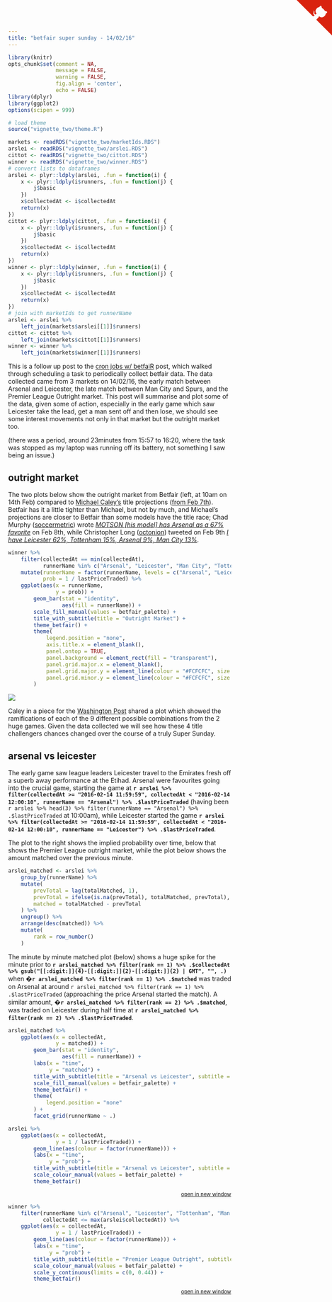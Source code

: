 ```yaml
---
title: "betfair super sunday - 14/02/16"
---
```



```r
library(knitr)
opts_chunk$set(comment = NA,
               message = FALSE,
               warning = FALSE,
               fig.align = 'center',
               echo = FALSE)
library(dplyr)
library(ggplot2)
options(scipen = 999)

# load theme
source("vignette_two/theme.R")
```

```r
markets <- readRDS("vignette_two/marketIds.RDS")
arslei <- readRDS("vignette_two/arslei.RDS")
cittot <- readRDS("vignette_two/cittot.RDS")
winner <- readRDS("vignette_two/winner.RDS")
# convert lists to dataframes
arslei <- plyr::ldply(arslei, .fun = function(i) {
    x <- plyr::ldply(i$runners, .fun = function(j) {
        j$basic
    })
    x$collectedAt <- i$collectedAt
    return(x)
})
cittot <- plyr::ldply(cittot, .fun = function(i) {
    x <- plyr::ldply(i$runners, .fun = function(j) {
        j$basic
    })
    x$collectedAt <- i$collectedAt
    return(x)
})
winner <- plyr::ldply(winner, .fun = function(i) {
    x <- plyr::ldply(i$runners, .fun = function(j) {
        j$basic
    })
    x$collectedAt <- i$collectedAt
    return(x)
})
# join with marketIds to get runnerName
arslei <- arslei %>%
    left_join(markets$arslei[[1]]$runners)
cittot <- cittot %>%
    left_join(markets$cittot[[1]]$runners)
winner <- winner %>%
    left_join(markets$winner[[1]]$runners)
```

This is a follow up post to the [cron jobs w/ betfaiR](http://durtal.github.io/betfaiR/vignette_two.html) post, which walked through scheduling a task to periodically collect betfair data.  The data collected came from 3 markets on 14/02/16, the early match between Arsenal and Leicester, the late match between Man City and Spurs, and the Premier League Outright market.  This post will summarise and plot some of the data, given some of action, especially in the early game which saw Leicester take the lead, get a man sent off and then lose, we should see some interest movements not only in that market but the outright market too.

(there was a period, around 23minutes from 15:57 to 16:20, where the task was stopped as my laptop was running off its battery, not something I saw being an issue.)

## outright market

The two plots below show the outright market from Betfair (left, at 10am on 14th Feb) compared to [Michael Caley's](https://twitter.com/MC_of_A) title projections ([from Feb 7th](https://twitter.com/MC_of_A/status/696363010110181376)).  Betfair has it a little tighter than Michael, but not by much, and Michael's projections are closer to Betfair than some models have the title race; Chad Murphy ([soccermetric](https://twitter.com/soccermetric)) wrote [_MOTSON [his model] has Arsenal as a 67% favorite_](http://soccer.chadmurphy.org/predictions/the-math-behind-why-leicester-will-win-the-title/) on Feb 8th, while Christopher Long ([octonion](https://twitter.com/octonion)) tweeted on Feb 9th [_I have Leicester 62%, Tottenham 15%, Arsenal 9%, Man City 13%_](https://twitter.com/octonion/status/696918453907759104).


<div class="row">
<div class="col-sm-6">
```r
winner %>%
    filter(collectedAt == min(collectedAt),
           runnerName %in% c("Arsenal", "Leicester", "Man City", "Tottenham")) %>%
    mutate(runnerName = factor(runnerName, levels = c("Arsenal", "Leicester", "Man City", "Tottenham")),
           prob = 1 / lastPriceTraded) %>%
    ggplot(aes(x = runnerName,
               y = prob)) +
        geom_bar(stat = "identity",
                 aes(fill = runnerName)) +
        scale_fill_manual(values = betfair_palette) +
        title_with_subtitle(title = "Outright Market") +
        theme_betfair() +
        theme(
            legend.position = "none",
            axis.title.x = element_blank(),
            panel.ontop = TRUE,
            panel.background = element_rect(fill = "transparent"),
            panel.grid.major.x = element_blank(),
            panel.grid.major.y = element_line(colour = "#FCFCFC", size = 1.5),
            panel.grid.minor.y = element_line(colour = "#FCFCFC", size = 1)
        )
```
</div>
<div class="col-sm-6">
<img src="vignette_three_files/Michael-Caley-Feb-7th-Title.png">
</div>
</div>

Caley in a piece for the [Washington Post](https://www.washingtonpost.com/news/fancy-stats/wp/2016/02/12/arsenal-and-leicester-square-off-in-the-biggest-match-of-the-english-premier-league-season/) shared a plot which showed the ramifications of each of the 9 different possible combinations from the 2 huge games.  Given the data collected we will see how these 4 title challengers chances changed over the course of a truly Super Sunday.


<div class="row">
<div class="col-sm-5">

## arsenal vs leicester

The early game saw league leaders Leicester travel to the Emirates fresh off a superb away performance at the Etihad.  Arsenal were favourites going into the crucial game, starting the game at **`r arslei %>% filter(collectedAt >= "2016-02-14 11:59:59", collectedAt < "2016-02-14 12:00:10", runnerName == "Arsenal") %>% .$lastPriceTraded`** (having been `r arslei %>% head(3) %>% filter(runnerName == "Arsenal") %>% .$lastPriceTraded` at 10:00am), while Leicester started the game **`r arslei %>% filter(collectedAt >= "2016-02-14 11:59:59", collectedAt < "2016-02-14 12:00:10", runnerName == "Leicester") %>% .$lastPriceTraded`**.

The plot to the right shows the implied probability over time, below that shows the Premier League outright market, while the plot below shows the amount matched over the previous minute.

```r
arslei_matched <- arslei %>%
    group_by(runnerName) %>%
    mutate(
        prevTotal = lag(totalMatched, 1),
        prevTotal = ifelse(is.na(prevTotal), totalMatched, prevTotal),
        matched = totalMatched - prevTotal
    ) %>%
    ungroup() %>%
    arrange(desc(matched)) %>%
    mutate(
        rank = row_number()
    )
```

The minute by minute matched plot (below) shows a huge spike for the minute prior to **`r arslei_matched %>% filter(rank == 1) %>% .$collectedAt %>% gsub("[[:digit:]]{4}-[[:digit:]]{2}-[[:digit:]]{2} | GMT", "", .)`** when **�`r arslei_matched %>% filter(rank == 1) %>% .$matched`** was traded on Arsenal at around `r arslei_matched %>% filter(rank == 1) %>% .$lastPriceTraded` (approaching the price Arsenal started the match).  A similar amount, **�`r arslei_matched %>% filter(rank == 2) %>% .$matched`**, was traded on Leicester during half time at **`r arslei_matched %>% filter(rank == 2) %>% .$lastPriceTraded`**.


```r
arslei_matched %>%
    ggplot(aes(x = collectedAt,
               y = matched)) +
        geom_bar(stat = "identity",
                 aes(fill = runnerName)) +
        labs(x = "time",
             y = "matched") +
        title_with_subtitle(title = "Arsenal vs Leicester", subtitle = "minute by minute matched") +
        scale_fill_manual(values = betfair_palette) +
        theme_betfair() +
        theme(
            legend.position = "none"
        ) +
        facet_grid(runnerName ~ .)
```
</div>
<div class="col-sm-7">

```r
arslei %>%
    ggplot(aes(x = collectedAt,
               y = 1 / lastPriceTraded)) +
        geom_line(aes(colour = factor(runnerName))) +
        labs(x = "time",
             y = "prob") +
        title_with_subtitle(title = "Arsenal vs Leicester", subtitle = "minute by minute implied prob") +
        scale_colour_manual(values = betfair_palette) +
        theme_betfair()
```
<p style="text-align:right;"><sub><a href="https://raw.githubusercontent.com/durtal/betfaiR/gh-pages/vignette_three_files/figure-html/ars-lei-price-1.png" target="_new">open in new window</a></sub></p>
```r
winner %>%
    filter(runnerName %in% c("Arsenal", "Leicester", "Tottenham", "Man City"),
           collectedAt <= max(arslei$collectedAt)) %>%
    ggplot(aes(x = collectedAt,
               y = 1 / lastPriceTraded)) +
        geom_line(aes(colour = factor(runnerName))) +
        labs(x = "time",
             y = "prob") +
        title_with_subtitle(title = "Premier League Outright", subtitle = "minute by minute implied prob") +
        scale_colour_manual(values = betfair_palette) +
        scale_y_continuous(limits = c(0, 0.44)) +
        theme_betfair()
```
<p style="text-align:right;"><sub><a href="https://raw.githubusercontent.com/durtal/betfaiR/gh-pages/vignette_three_files/figure-html/prem-outright-early-ko-1.png" target="_new">open in new window</a></sub></p>
</div>
</div>

<div class="row">
<div class="col-md-5">

</div>
<div class="col-md-7">

</div>
</div>

<a href="https://github.com/durtal/betfaiR" class="github-corner"><svg width="80" height="80" viewBox="0 0 250 250" style="fill:#d9230f; color:#fcfcfc; position: absolute; top: 0; border: 0; right: 0;"><path d="M0,0 L115,115 L130,115 L142,142 L250,250 L250,0 Z"></path><path d="M128.3,109.0 C113.8,99.7 119.0,89.6 119.0,89.6 C122.0,82.7 120.5,78.6 120.5,78.6 C119.2,72.0 123.4,76.3 123.4,76.3 C127.3,80.9 125.5,87.3 125.5,87.3 C122.9,97.6 130.6,101.9 134.4,103.2" fill="currentColor" style="transform-origin: 130px 106px;" class="octo-arm"></path><path d="M115.0,115.0 C114.9,115.1 118.7,116.5 119.8,115.4 L133.7,101.6 C136.9,99.2 139.9,98.4 142.2,98.6 C133.8,88.0 127.5,74.4 143.8,58.0 C148.5,53.4 154.0,51.2 159.7,51.0 C160.3,49.4 163.2,43.6 171.4,40.1 C171.4,40.1 176.1,42.5 178.8,56.2 C183.1,58.6 187.2,61.8 190.9,65.4 C194.5,69.0 197.7,73.2 200.1,77.6 C213.8,80.2 216.3,84.9 216.3,84.9 C212.7,93.1 206.9,96.0 205.4,96.6 C205.1,102.4 203.0,107.8 198.3,112.5 C181.9,128.9 168.3,122.5 157.7,114.1 C157.9,116.9 156.7,120.9 152.7,124.9 L141.0,136.5 C139.8,137.7 141.6,141.9 141.8,141.8 Z" fill="currentColor" class="octo-body"></path></svg></a><style>.github-corner:hover .octo-arm{animation:octocat-wave 560ms ease-in-out}@keyframes octocat-wave{0%,100%{transform:rotate(0)}20%,60%{transform:rotate(-25deg)}40%,80%{transform:rotate(10deg)}}@media (max-width:500px){.github-corner:hover .octo-arm{animation:none}.github-corner .octo-arm{animation:octocat-wave 560ms ease-in-out}}</style>
